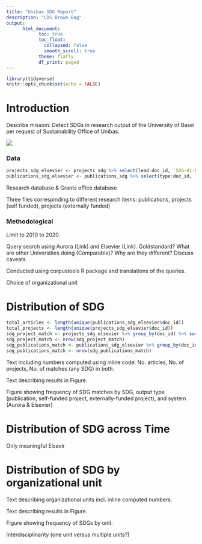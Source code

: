 ```yaml
---
title: "Unibas SDG Report"
description: "CDS Brown Bag"
output: 
      html_document:
            toc: true
            toc_float: 
              collapsed: false
              smooth_scroll: true
            theme: flatly 
            df_print: paged
---
```


```r
library(tidyverse)
knitr::opts_chunk$set(echo = FALSE)
```

# Introduction

Describe mission: Detect SDGs in research output of the University of Basel per request of Sustainability Office of Unibas.

<img src="https://upload.wikimedia.org/wikipedia/commons/d/df/Sustainable_Development_Goals.png"></img>

### Data
```r
projects_sdg_elsevier <- projects_sdg %>% select(lead:doc_id, `SDG-01-Elsevier`:`SDG-16-Elsevier`) %>% pivot_longer(cols = `SDG-01-Elsevier`:`SDG-16-Elsevier`, names_to = "SDG", values_to = "match")
publications_sdg_elsevier <- publications_sdg %>% select(type:doc_id, `SDG-01-Elsevier`:`SDG-16-Elsevier`) %>% filter(type == "article") %>% pivot_longer(cols = `SDG-01-Elsevier`:`SDG-16-Elsevier`, names_to = "SDG", values_to = "match")
```

Research database & Grants office database

Three files correspinding to different research items: publications, projects (self funded), projects (externally funded)


### Methodological 

Limit to 2010 to 2020

Query search using Aurora (Link) and Elsevier (Link). Goldstandard? What are other Universities doing (Comparable)? Why are they different? Discuss caveats.
 
Conducted using corpustools R package and translations of the queries.

Choice of organizational unit

# Distribution of SDG

```r
total_articles <- length(unique(publications_sdg_elsevier$doc_id))
total_projects <- length(unique(projects_sdg_elsevier$doc_id))
sdg_project_match <- projects_sdg_elsevier %>% group_by(doc_id) %>% summarise(sum_match = sum(match)) %>% filter(sum_match > 0)
sdg_project_match <- nrow(sdg_project_match)
sdg_publications_match <- publications_sdg_elsevier %>% group_by(doc_id) %>% summarise(sum_match = sum(match)) %>% filter(sum_match > 0)
sdg_publications_match <- nrow(sdg_publications_match)
```
Text including numbers computed using inline code: No. articles, No. of projects, No. of matches (any SDG) in both. 

Text describing results in Figure. 

Figure showing frequency of SDG matches by SDG, output type (publication, self-funded project, externally-funded project), and system (Aurora & Elsevier)

# Distribution of SDG across Time

Only meaningful Elsevir

# Distribution of SDG by organizational unit

Text describing organizational units incl. inline computed numbers. 

Text describing results in Figure. 

Figure showing frequency of SDGs by unit.

Interdisciplinarity (one unit versus multiple units?)


